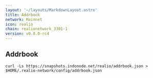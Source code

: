 ```yaml
---
layout: '~/layouts/MarkdownLayout.astro'
title: Addrbook
network: Mainnet
icon: realio
chain: realionetwork_3301-1
version: v0.8.0-rc4
---
```

## Addrbook

```
curl -Ls https://snapshots.indonode.net/realio/addrbook.json > $HOME/.realio-network/config/addrbook.json
```